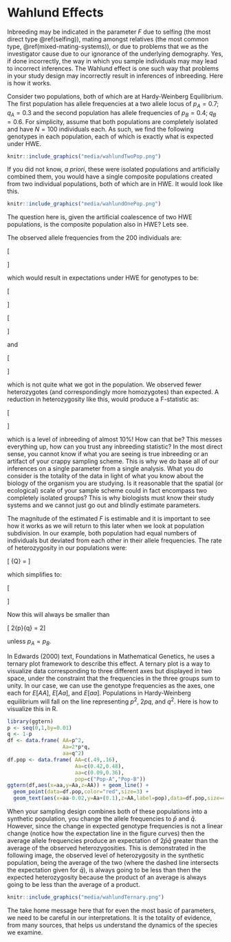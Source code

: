 # Wahlund Effects

Inbreeding may be indicated in the parameter $F$ due to selfing (the most direct type \@ref(selfing)), mating amongst relatives (the most common type, \@ref(mixed-mating-systems)), or due to problems that we as the investigator cause due to our ignorance of the underlying demography.  Yes, if done incorrectly, the way in which you sample individuals may may lead to incorrect inferences.  The Wahlund effect is one such way that problems in your study design may incorrectly result in inferences of inbreeding.  Here is how it works.

Consider two populations, both of which are at Hardy-Weinberg Equilibrium.  The first population has allele frequencies at a two allele locus of $p_A= 0.7;\;q_A=0.3$ and the second population has allele frequencies of $p_B=0.4;\;q_B=0.6$.  For simplicity, assume that both populations are completely isolated and have $N=100$ individuals each.  As such, we find the following genotypes in each population, each of which is exactly what is expected under HWE.

```r
knitr::include_graphics("media/wahlundTwoPop.png")
```

If you did not know, *a priori*, these were isolated populations and artificially combined them, you would have a single composite populations created from two individual populations, both of which are in HWE.  It would look like this.

```r
knitr::include_graphics("media/wahlundOnePop.png")
```


The question here is, given the artificial coalescence of two HWE populations, is the composite population also in HWE?  Lets see.

The observed allele frequencies from the 200 individuals are:

\[
\begin{aligned}
p_A & = \frac{2*65 + 90}{400} \\
& = 0.55 \\
p_B & = \frac{2*45 + 90}{400} \\ 
& = 0.45
\end{aligned}
\]

which would result in expectations under HWE for genotypes to be:

\[
\begin{aligned}
E[N_{AA}] &= p^2 * N \\
& = 0.55^2 * 200 \\
& = 60.5
\end{aligned}
\]

\[ 
\begin{aligned}
E[N_{Aa}] &= 2*p*q * N \\
& = 2*0.55*0.45 * 200 \\
& = 99
\end{aligned}
\]

and 

\[  
\begin{aligned}
E[N_{aa}] &= q^2 * N \\
& = 0.45^2 * 200 \\
& = 40.5
\end{aligned}
\]

which is not quite what we got in the population.  We observed fewer heterozygotes (and correspondingly more homozygotes) than expected.  A reduction in heterozygosity like this, would produce a F-statistic as:

\[
\begin{aligned}
F & = 1 - \frac{H_O}{H_E} \\
& = 1 - \frac{ \frac{N_{Aa}}{N} } { 2pq } \\
& = 1 - \frac{ 0.450 } { 0.495} \\
& = 0.091
\end{aligned}
\]

which is a level of inbreeding of almost 10%!  How can that be?  This messes everything up, how can you trust any inbreeding statistic?  In the most direct sense, you cannot know if what you are seeing is true inbreeding or an artifact of your crappy sampling scheme.  This is why we do base all of our inferences on a single parameter from a single analysis.  What you do consider is the totality of the data in light of what you know about the biology of the organism you are studying.  Is it reasonable that the spatial (or ecological) scale of your sample scheme could in fact encompass two completely isolated groups?  This is why biologists must know their study systems and we cannot just go out and blindly estimate parameters.  

The magnitude of the estimated $F$ is estimable and it is important to see how it works as we will return to this later when we look at population subdivision.  In our example, both population had equal numbers of individuals but deviated from each other in their allele frequencies. The rate of heterozygosity in our populations were:

\[
\bar{Q} = \frac{2p_Aq_A + 2p_Bq_B}{2}
\]

which simplifies to:
 
\[
\begin{aligned} 
\bar{Q} &= p_Aq_A + p_Bq_B \\
&= p_A(1-p_A) + p_B(1-p_B)
\end{aligned}
\]

Now this will always be smaller than 

\[
2\bar{p}\bar{q} = 2\left[\frac{1}{K}\sum_{i=1}^K p_i\right]\left[\frac{1}{K}\sum_{i=1}^K q_i\right]
\]

unless $p_A = p_B$.

In Edwards (2000) text, Foundations in Mathematical Genetics, he uses a ternary plot framework to describe this effect. A ternary plot is a way to visualize data corresponding to three different axes but displayed in two space, under the constraint that the frequencies in the three groups sum to unity.  In our case, we can use the genotype frequencies as the axes, one each for $E[AA]$, $E[Aa]$, and $E[aa]$.  Populations in Hardy-Weinberg equilibrium will fall on the line representing $p^2$, $2pq$, and $q^2$.  Here is how to visualize this in R.

```r
library(ggtern)
p <- seq(0,1,by=0.01)
q <- 1-p
df <- data.frame( AA=p^2,
                  Aa=2*p*q,
                  aa=q^2)
df.pop <- data.frame( AA=c(.49,.16),
                      Aa=c(0.42,0.48), 
                      aa=c(0.09,0.36),
                      pop=c("Pop-A","Pop-B"))
ggtern(df,aes(x=aa,y=Aa,z=AA)) + geom_line() + 
  geom_point(data=df.pop,color="red",size=3) + 
  geom_text(aes(x=aa-0.02,y=Aa+(0.1),z=AA,label=pop),data=df.pop,size=4) 
```

When your sampling design combines both of these populations into a synthetic population, you change the allele frequencies to $\bar{p}$ and $\bar{q}$.  However, since the change in expected genotype frequencies is not a linear change (notice how the expectation line in the figure curves) then the average allele frequencies produce an expectation of $2\bar{p}\bar{q}$ greater than the average of the observed heterozygosities.  This is demonstrated in the following image, the observed level of heterozygosity in the synthetic population, being the average of the two (where the dashed line intersects the expectation given for $\bar{q}$), is always going to be less than then the expected heterozygosity because the product of an average is always going to be less than the average of a product.

```r
knitr::include_graphics("media/wahlundTernary.png")
```


The take home message here that for even the most basic of parameters, we need to be careful in our interpretations.  It is the totality of evidence, from many sources, that helps us understand the dynamics of the species we examine. 




